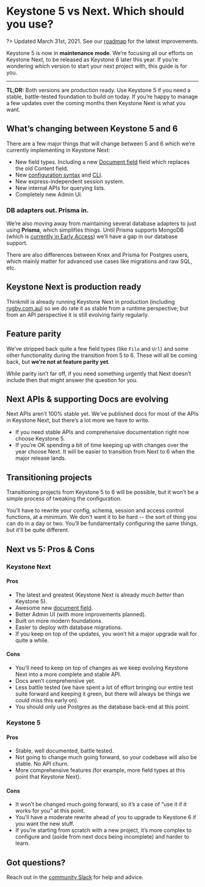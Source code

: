 
# Keystone 5 vs Next. Which should you use?

?> Updated March 31st, 2021. See our [roadmap](https://next.keystonejs.com/roadmap) for the latest improvements.

Keystone 5 is now in **maintenance mode**. We‘re focusing all our efforts on Keystone Next, to be released as Keystone 6 later this year. If you’re wondering which version to start your next project with, this guide is for you.

---

**TL;DR:** Both versions are production ready. Use Keystone 5 if you need a stable, battle-tested foundation to build on today. If you’re happy to manage a few updates over the coming months then Keystone Next is what you want.

## What’s changing between Keystone 5 and 6

There are a few major things that will change between 5 and 6 which we’re currently implementing in Keystone Next:

- New field types. Including a new [Document field](../guides/document-fields) field which replaces the old Content field.
- New [configuration syntax](../apis/config) and [CLI](../guides/cli).
- New express-independent session system.
- New internal APIs for querying lists.
- Completely new Admin UI.

### DB adapters out. Prisma in.

We’re also moving away from maintaining several database adapters to just using **Prisma**, which simplifies things. Until Prisma supports MongoDB (which is [currently in Early Access](https://www.prisma.io/docs/concepts/database-connectors/mongodb)) we’ll have a gap in our database support.

There are also differences between Knex and Prisma for Postgres users, which mainly matter for advanced use cases like migrations and raw SQL, etc.

## Keystone Next is production ready

Thinkmill is already running Keystone Next in production (including [rugby.com.au](https://www.rugby.com.au/)) so we do rate it as stable from a runtime perspective; but from an API perspective it is still evolving fairly regularly.

## Feature parity

We’ve stripped back quite a few field types (like `File` and `Url`) and some other functionality during the transition from 5 to 6. These will all be coming back, but **we’re not at feature parity yet**.

While parity isn’t far off, if you need something urgently that Next doesn’t include then that might answer the question for you.

## Next APIs & supporting Docs are evolving

Next APIs aren’t 100% stable yet. We’ve published docs for most of the APIs in Keystone Next, but there’s a lot more we have to write.

- If you need stable APIs and comprehensive documentation right now choose Keystone 5.
- If you’re OK spending a bit of time keeping up with changes over the year choose Next. It will be easier to transition from Next to 6 when the major release lands.

## Transitioning projects

Transitioning projects from Keystone 5 to 6 will be possible, but it won’t be a simple process of tweaking the configuration.

You’ll have to rewrite your config, schema, session and access control functions, at a minimum. We don't want it to be hard -- the sort of thing you can do in a day or two. You’ll be fundamentally configuring the same things, but it’ll be quite different.

## Next vs 5: Pros & Cons

### Keystone Next

#### Pros

- The latest and greatest (Keystone Next is already _much better_ than Keystone 5).
- Awesome new [document field](/guides/document-fields).
- Better Admin UI (with more improvements planned).
- Built on more modern foundations.
- Easier to deploy with database migrations.
- If you keep on top of the updates, you won’t hit a major upgrade wall for quite a while.

#### Cons

- You’ll need to keep on top of changes as we keep evolving Keystone Next into a more complete and stable API.
- Docs aren’t comprehensive yet.
- Less battle tested (we have spent a lot of effort bringing our entire test suite forward and keeping it green, but there will always be things we could miss this early on).
- You should only use Postgres as the database back-end at this point.

### Keystone 5

#### Pros

- Stable, well documented, battle tested.
- Not going to change much going forward, so your codebase will also be stable. No API churn.
- More comprehensive features (for example, more field types at this point that Keystone Next).

#### Cons

- It won’t be changed much going forward, so it’s a case of “use it if it works for you” at this point.
- You’ll have a moderate rewrite ahead of you to upgrade to Keystone 6 if you want the new stuff.
- If you’re starting from scratch with a new project, it’s more complex to configure and (aside from next docs being incomplete) and harder to learn.

## Got questions?

Reach out in the [community Slack](https://community.keystonejs.com/) for help and advice.

